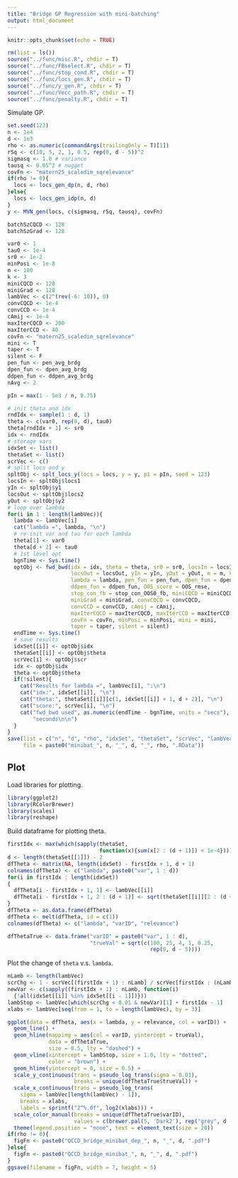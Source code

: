 ```yaml
---
title: "Bridge GP Regression with mini-batching"
output: html_document
---
```


```r
knitr::opts_chunk$set(echo = TRUE)
```

```r
rm(list = ls())
source("../func/misc.R", chdir = T)
source("../func/FBselect.R", chdir = T)
source("../func/stop_cond.R", chdir = T)
source("../func/locs_gen.R", chdir = T)
source("../func/y_gen.R", chdir = T)
source("../func/Vecc_path.R", chdir = T)
source("../func/penalty.R", chdir = T)
```

Simulate GP.
```r
set.seed(123)
n <- 1e4
d <- 1e3
rho <- as.numeric(commandArgs(trailingOnly = T)[1])
rSq <- c(10, 5, 2, 1, 0.5, rep(0, d - 5))^2
sigmasq <- 1.0 # variance
tausq <- 0.05^2 # nugget
covFn <- "matern25_scaledim_sqrelevance"
if(rho != 0){
  locs <- locs_gen_dp(n, d, rho)
}else{
  locs <- locs_gen_idp(n, d)
}
y <- MVN_gen(locs, c(sigmasq, rSq, tausq), covFn)
```

```r
batchSzCQCD <- 128
batchSzGrad <- 128
```

```r
var0 <- 1
tau0 <- 1e-4
sr0 <- 1e-2
minPosi <- 1e-8
m <- 100
k <- 3
miniCQCD <- 128
miniGrad <- 128
lambVec <- c(2^(rev(-6: 10)), 0)
convCQCD <- 1e-4
convCCD <- 1e-4
cAmij <- 1e-4
maxIterCQCD <- 200
maxIterCCD <- 40
covFn <- "matern25_scaledim_sqrelevance"
mini <- T
taper <- T
silent <- F
pen_fun <- pen_avg_brdg
dpen_fun <- dpen_avg_brdg
ddpen_fun <- ddpen_avg_brdg
nAvg <- 2
```

```r
pIn = max(1 - 5e3 / n, 0.75)
```

```r
# init theta and idx
rndIdx <- sample(1 : d, 1)
theta <- c(var0, rep(0, d), tau0)
theta[rndIdx + 1] <- sr0
idx <- rndIdx
# storage vars
idxSet <- list()
thetaSet <- list()
scrVec <- c()
# split locs and y
spltObj <- splt_locs_y(locs = locs, y = y, p1 = pIn, seed = 123)
locsIn <- spltObj$locs1
yIn <- spltObj$y1
locsOut <- spltObj$locs2
yOut <- spltObj$y2
# loop over lambda
for(i in 1 : length(lambVec)){
  lambda <- lambVec[i]
  cat("lambda =", lambda, "\n")
  # re-init var and tau for each lambda
  theta[1] <- var0
  theta[d + 2] <- tau0
  # 1st level opt
  bgnTime <- Sys.time()
  optObj <- fwd_bwd(idx = idx, theta = theta, sr0 = sr0, locsIn = locsIn, 
                    locsOut = locsOut, yIn = yIn, yOut = yOut, m = m, k = k, 
                    lambda = lambda, pen_fun = pen_fun, dpen_fun = dpen_fun, 
                    ddpen_fun = ddpen_fun, OOS_score = OOS_rmse, 
                    stop_con_fb = stop_con_OOS0_fb, miniCQCD = miniCQCD, 
                    miniGrad = miniGrad, convCQCD = convCQCD, 
                    convCCD = convCCD, cAmij = cAmij, 
                    maxIterCQCD = maxIterCQCD, maxIterCCD = maxIterCCD, 
                    covFn = covFn, minPosi = minPosi, mini = mini, 
                    taper = taper, silent = silent)
  endTime <- Sys.time()
  # save results
  idxSet[[i]] <- optObj$idx
  thetaSet[[i]] <- optObj$theta
  scrVec[i] <- optObj$scr
  idx <- optObj$idx
  theta <- optObj$theta
  if(!silent){
    cat("Results for lambda =", lambVec[i], ":\n")
    cat("idx:", idxSet[[i]], "\n")
    cat("theta:", thetaSet[[i]][c(1, idxSet[[i]] + 1, d + 2)], "\n")
    cat("score:", scrVec[i], "\n")
    cat("fwd_bwd used", as.numeric(endTime - bgnTime, units = "secs"), 
        "seconds\n\n")
  }
}
save(list = c("n", "d", "rho", "idxSet", "thetaSet", "scrVec", "lambVec"), 
     file = paste0("minibat_", n, "_", d, "_", rho, ".RData"))
```

## Plot

Load libraries for plotting.
```r
library(ggplot2)
library(RColorBrewer)
library(scales)
library(reshape)
```

Build dataframe for plotting theta.
```r
firstIdx <- max(which(sapply(thetaSet, 
                             function(x){sum(x[2 : (d + 1)]) < 1e-4})))
d <- length(thetaSet[[1]]) - 2
dfTheta <- matrix(NA, length(idxSet) - firstIdx + 1, d + 1)
colnames(dfTheta) <- c("lambda", paste0("var", 1 : d))
for(i in firstIdx : length(idxSet))
{
  dfTheta[i - firstIdx + 1, 1] <- lambVec[[i]]
  dfTheta[i - firstIdx + 1, 2 : (d + 1)] <- sqrt(thetaSet[[i]][2 : (d + 1)])
}
dfTheta <- as.data.frame(dfTheta)
dfTheta <- melt(dfTheta, id = c(1))
colnames(dfTheta) <- c("lambda", "varID", "relevance")

dfThetaTrue <- data.frame("varID" = paste0("var", 1 : d), 
                          "trueVal" = sqrt(c(100, 25, 4, 1, 0.25, 
                                             rep(0, d - 5))))
```

Plot the change of `theta` v.s. `lambda`.
```r
nLamb <- length(lambVec)
scrChg <- 1 - scrVec[(firstIdx + 1) : nLamb] / scrVec[firstIdx : (nLamb - 1)] 
newVar <- c(sapply((firstIdx + 1) : nLamb, function(i)
  {!all(idxSet[[i]] %in% idxSet[[i - 1]])}))
lambStop <- lambVec[which(scrChg < 0.01 & newVar)[1] + firstIdx - 1]
xlabs <- lambVec[seq(from = 1, to = length(lambVec), by = 3)]

ggplot(data = dfTheta, aes(x = lambda, y = relevance, col = varID)) +
  geom_line() +
  geom_hline(mapping = aes(col = varID, yintercept = trueVal), 
             data = dfThetaTrue,
             size = 0.5, lty = "dashed") + 
  geom_vline(xintercept = lambStop, size = 1.0, lty = "dotted", 
             color = "brown") + 
  geom_hline(yintercept = 0, size = 0.5) + 
  scale_y_continuous(trans = pseudo_log_trans(sigma = 0.01),
                     breaks = unique(dfThetaTrue$trueVal)) +
  scale_x_continuous(trans = pseudo_log_trans(
    sigma = lambVec[length(lambVec) - 1]),
    breaks = xlabs,
    labels = sprintf("2^%.0f", log2(xlabs))) +
  scale_color_manual(breaks = unique(dfThetaTrue$varID),
                     values = c(brewer.pal(5, 'Dark2'), rep("grey", d - 5))) +
  theme(legend.position = "none", text = element_text(size = 20))
if(rho != 0){
  figFn <- paste0("QCCD_bridge_minibat_dep_", n, "_", d, ".pdf")
}else{
  figFn <- paste0("QCCD_bridge_minibat_", n, "_", d, ".pdf")
}
ggsave(filename = figFn, width = 7, height = 5)
```








